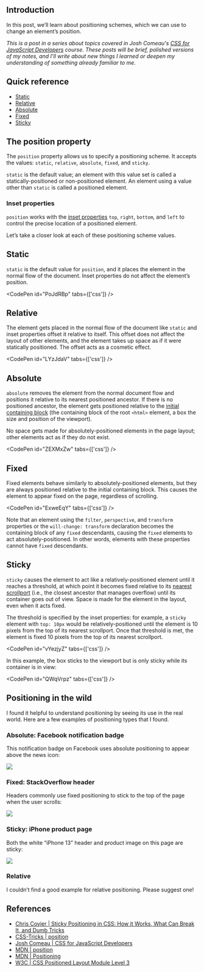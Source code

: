
## Introduction

In this post, we’ll learn about positioning schemes, which we can use to change an element’s position.

_This is a post in a series about topics covered in Josh Comeau's [CSS for JavaScript Developers](https://css-for-js.dev/) course. These posts will be brief, polished versions of my notes, and I'll write about new things I learned or deepen my understanding of something already familiar to me._

## Quick reference

-   [Static](#static)
-   [Relative](#relative)
-   [Absolute](#absolute)
-   [Fixed](#fixed)
-   [Sticky](#sticky)

## The position property

The `position` property allows us to specify a positioning scheme. It accepts the values: `static`, `relative`, `absolute`, `fixed`, and `sticky`.

`static` is the default value; an element with this value set is called a statically-positioned or non-positioned element. An element using a value other than `static` is called a positioned element.

### Inset properties

`position` works with the [inset properties](https://www.w3.org/TR/css-position-3/#coords) `top`, `right`, `bottom`, and `left` to control the precise location of a positioned element.

Let’s take a closer look at each of these positioning scheme values.

## Static

`static` is the default value for `position`, and it places the element in the normal flow of the document. Inset properties do not affect the element’s position.

<CodePen id="PoJdRBp" tabs={['css']} />

## Relative

The element gets placed in the normal flow of the document like `static` and inset properties offset it relative to itself. This offset does not affect the layout of other elements, and the element takes up space as if it were statically positioned. The offset acts as a cosmetic effect.

<CodePen id="LYzJdaV" tabs={['css']} />

## Absolute

`absolute` removes the element from the normal document flow and positions it relative to its nearest positioned ancestor. If there is no positioned ancestor, the element gets positioned relative to the [initial containing block](https://www.w3.org/TR/css-display-3/#initial-containing-block) (the containing block of the root `<html>` element, a box the size and position of the viewport).

No space gets made for absolutely-positioned elements in the page layout; other elements act as if they do not exist.

<CodePen id="ZEXMxZw" tabs={['css']} />

<OpenToWork />

## Fixed

Fixed elements behave similarly to absolutely-positioned elements, but they are always positioned relative to the initial containing block. This causes the element to appear fixed on the page, regardless of scrolling.

<CodePen id="ExweEqY" tabs={['css']} />

Note that an element using the `filter`, `perspective`, and `transform` properties or the `will-change: transform` declaration becomes the containing block of any `fixed` descendants, causing the `fixed` elements to act absolutely-positioned. In other words, elements with these properties cannot have `fixed` descendants.

## Sticky

`sticky` causes the element to act like a relatively-positioned element until it reaches a threshold, at which point it becomes fixed relative to its [nearest scrollport](https://www.w3.org/TR/css-overflow-3/#scrollport) (i.e., the closest ancestor that manages overflow) until its container goes out of view. Space is made for the element in the layout, even when it acts fixed.

The threshold is specified by the inset properties: for example, a `sticky` element with `top: 10px` would be relatively-positioned until the element is 10 pixels from the top of its nearest scrollport. Once that threshold is met, the element is fixed 10 pixels from the top of its nearest scrollport.

<CodePen id="vYezjyZ" tabs={['css']} />

In this example, the box sticks to the viewport but is only sticky while its container is in view:

<CodePen id="QWqVrpz" tabs={['css']} />

## Positioning in the wild

I found it helpful to understand positioning by seeing its use in the real world. Here are a few examples of positioning types that I found.

### Absolute: Facebook notification badge

This notification badge on Facebook uses absolute positioning to appear above the news icon:

![](absolute-fb-badge.avif)

### Fixed: StackOverflow header

Headers commonly use fixed positioning to stick to the top of the page when the user scrolls:

![](fixed-so-header.avif)

### Sticky: iPhone product page

Both the white “iPhone 13” header and product image on this page are sticky:

![](sticky-iphone-page.avif)

### Relative

I couldn’t find a good example for relative positioning. Please suggest one!

<ConnectSection />

## References

-   [Chris Coyier | Sticky Positioning in CSS: How it Works, What Can Break It, and Dumb Tricks](https://www.youtube.com/watch?v=bJMEpL4rxAQ)
-   [CSS-Tricks | position](https://css-tricks.com/almanac/properties/p/position/)
-   [Josh Comeau | CSS for JavaScript Developers](https://css-for-js.dev/)
-   [MDN | position](https://developer.mozilla.org/en-US/docs/Web/CSS/position)
-   [MDN | Positioning](https://developer.mozilla.org/en-US/docs/Learn/CSS/CSS_layout/Positioning)
-   [W3C | CSS Positioned Layout Module Level 3](https://www.w3.org/TR/css-position-3/)
